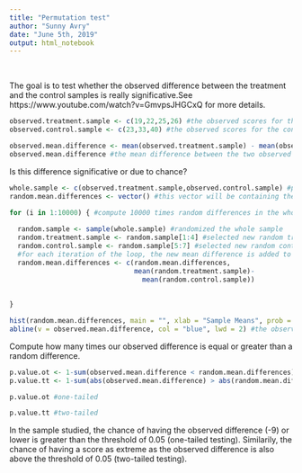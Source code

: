 ---
title: "Permutation test"
author: "Sunny Avry"
date: "June 5th, 2019"
output: html_notebook
--- 

<br>

The goal is to test whether the observed difference between the treatment and the control samples is really significative.See https://www.youtube.com/watch?v=GmvpsJHGCxQ for more details.

```{r}
observed.treatment.sample <- c(19,22,25,26) #the observed scores for the treatment group
observed.control.sample <- c(23,33,40) #the observed scores for the control group
```

```{r}
observed.mean.difference <- mean(observed.treatment.sample) - mean(observed.control.sample)
observed.mean.difference #the mean difference between the two observed groups
```


Is this difference significative or due to chance?


```{r}
whole.sample <- c(observed.treatment.sample,observed.control.sample) #put together the two samples
random.mean.differences <- vector() #this vector will be containing the mean differences of each loop iteration
```


```{r}
for (i in 1:10000) { #compute 10000 times random differences in the whole sample
  
  random.sample <- sample(whole.sample) #randomized the whole sample
  random.treatment.sample <- random.sample[1:4] #selected new random treatment sample
  random.control.sample <- random.sample[5:7] #selected new random control sample
  #for each iteration of the loop, the new mean difference is added to the vector
  random.mean.differences <- c(random.mean.differences, 
                               mean(random.treatment.sample)-
                                 mean(random.control.sample)) 
  
  
}
```


```{r}
hist(random.mean.differences, main = "", xlab = "Sample Means", prob = F, col = "darkred")
abline(v = observed.mean.difference, col = "blue", lwd = 2) #the observed value on the histogram
```


Compute how many times our observed difference is equal or greater than a random difference.

```{r}
p.value.ot <- 1-sum(observed.mean.difference < random.mean.differences) / length(random.mean.differences)
p.value.tt <- 1-sum(abs(observed.mean.difference) > abs(random.mean.differences)) / length(random.mean.differences)

p.value.ot #one-tailed
```
```{r}
p.value.tt #two-tailed
```

In the sample studied, the chance of having the observed difference (-9) or lower is greater than the threshold of 0.05 (one-tailed testing). Similarily, the chance of having a score as extreme as the observed difference is also above the threshold of 0.05 (two-tailed testing).